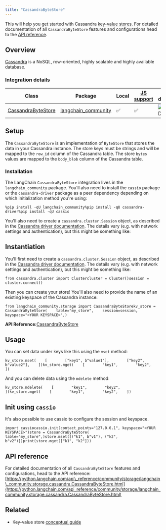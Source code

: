 ```yaml
---
title: "CassandraByteStore"
---
```


This will help you get started with Cassandra [key-value stores](/oss/concepts/key_value_stores). For detailed documentation of all `CassandraByteStore` features and configurations head to the [API reference](https://python.langchain.com/api_reference/community/storage/langchain_community.storage.cassandra.CassandraByteStore.html).

## Overview

[Cassandra](https://cassandra.apache.org/) is a NoSQL, row-oriented, highly scalable and highly available database.

### Integration details

| Class                                                                                                                                            | Package                                                                                 | Local | [JS support](https://js.langchain.com/oss/integrations/stores/cassandra_storage) | Package downloads                                                                           | Package latest                                                                           |
| ------------------------------------------------------------------------------------------------------------------------------------------------ | --------------------------------------------------------------------------------------- | ----- | --------------------------------------------------------------------------------- | ------------------------------------------------------------------------------------------- | ---------------------------------------------------------------------------------------- |
| [CassandraByteStore](https://python.langchain.com/api_reference/community/storage/langchain_community.storage.cassandra.CassandraByteStore.html) | [langchain\_community](https://python.langchain.com/api_reference/community/index.html) | ✅     | ✅                                                                                 | ![PyPI - Downloads](/images/oss/integrations/stores/cassandra/pypi/dm/langchain_community) | ![PyPI - Version](/images/oss/integrations/stores/cassandra/pypi/v/langchain_community) |

## Setup

The `CassandraByteStore` is an implementation of `ByteStore` that stores the data in your Cassandra instance. The store keys must be strings and will be mapped to the `row_id` column of the Cassandra table. The store `bytes` values are mapped to the `body_blob` column of the Cassandra table.

### Installation

The LangChain `CassandraByteStore` integration lives in the `langchain_community` package. You'll also need to install the `cassio` package or the `cassandra-driver` package as a peer dependency depending on which initialization method you're using:

```
%pip install -qU langchain_community%pip install -qU cassandra-driver%pip install -qU cassio
```

You'll also need to create a `cassandra.cluster.Session` object, as described in the [Cassandra driver documentation](https://docs.datastax.com/en/developer/python-driver/latest/api/cassandra/cluster/#module-cassandra.cluster). The details vary (e.g. with network settings and authentication), but this might be something like:

## Instantiation

You'll first need to create a `cassandra.cluster.Session` object, as described in the [Cassandra driver documentation](https://docs.datastax.com/en/developer/python-driver/latest/api/cassandra/cluster/#module-cassandra.cluster). The details vary (e.g. with network settings and authentication), but this might be something like:

```
from cassandra.cluster import Clustercluster = Cluster()session = cluster.connect()
```

Then you can create your store! You'll also need to provide the name of an existing keyspace of the Cassandra instance:

```
from langchain_community.storage import CassandraByteStorekv_store = CassandraByteStore(    table="my_store",    session=session,    keyspace="<YOUR KEYSPACE>",)
```

**API Reference:**[CassandraByteStore](https://python.langchain.com/api_reference/community/storage/langchain_community.storage.cassandra.CassandraByteStore.html)

## Usage

You can set data under keys like this using the `mset` method:

```
kv_store.mset(    [        ["key1", b"value1"],        ["key2", b"value2"],    ])kv_store.mget(    [        "key1",        "key2",    ])
```

And you can delete data using the `mdelete` method:

```
kv_store.mdelete(    [        "key1",        "key2",    ])kv_store.mget(    [        "key1",        "key2",    ])
```

## Init using `cassio`

It's also possible to use cassio to configure the session and keyspace.

```
import cassiocassio.init(contact_points="127.0.0.1", keyspace="<YOUR KEYSPACE>")store = CassandraByteStore(    table="my_store",)store.mset([("k1", b"v1"), ("k2", b"v2")])print(store.mget(["k1", "k2"]))
```

## API reference

For detailed documentation of all `CassandraByteStore` features and configurations, head to the API reference: [https://python.langchain.com/api\_reference/community/storage/langchain\_community.storage.cassandra.CassandraByteStore.html](https://python.langchain.com/api_reference/community/storage/langchain_community.storage.cassandra.CassandraByteStore.html)

## Related

* Key-value store [conceptual guide](/oss/concepts/key_value_stores)
